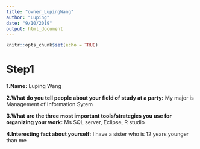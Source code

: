 ```yaml
---
title: "owner_LupingWang"
author: "Luping"
date: "9/10/2019"
output: html_document
---
```


```r
knitr::opts_chunk$set(echo = TRUE)
```
# Step1
**1.Name:**
Luping Wang

**2.What do you tell people about your field of study at a party:**
My major is Management of Information Sytem

**3.What are the three most important tools/strategies you use for organizing your work:**
Ms SQL server, Eclipse, R studio

**4.Interesting fact about yourself:**
I have a sister who is 12 years younger than me



